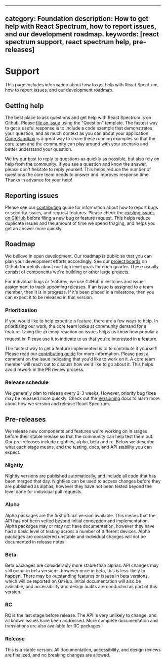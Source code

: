 <!-- Copyright 2020 Adobe. All rights reserved.
This file is licensed to you under the Apache License, Version 2.0 (the "License");
you may not use this file except in compliance with the License. You may obtain a copy
of the License at http://www.apache.org/licenses/LICENSE-2.0
Unless required by applicable law or agreed to in writing, software distributed under
the License is distributed on an "AS IS" BASIS, WITHOUT WARRANTIES OR REPRESENTATIONS
OF ANY KIND, either express or implied. See the License for the specific language
governing permissions and limitations under the License. -->


---
category: Foundation
description: How to get help with React Spectrum, how to report issues, and our development roadmap.
keywords: [react spectrum support, react spectrum help, pre-releases]
---

# Support

This page includes information about how to get help with React Spectrum, how to report issues, and our development roadmap.

## Getting help

The best place to ask questions and get help with React Spectrum is on Github. Please [file an issue](https://github.com/watheia/rsp-kit/issues)
using the "Question" template. The fastest way to get a useful response is to include a code example that demonstrates your
question, and as much context as you can about your application. [Code Sandbox](https://codesandbox.io/) is a great way to
share these running examples so that the core team and the community can play around with your scenario and better understand
your question.

We try our best to reply to questions as quickly as possible, but also rely on help from the community. If you see a question
and know the answer, please don't hesitate to reply yourself. This helps reduce the number of questions the core team needs
to answer and improves response time. Thanks in advance for your help!

## Reporting issues

Please see our [contributing](contribute.html#reporting-issues) guide for information about how to report bugs or security issues, and request
features. Please check the [existing issues on GitHub](https://github.com/watheia/rsp-kit/issues) before filing a new bug
or feature request. This helps reduce duplicate issues and the amount of time we spend triaging, and helps you get
an answer more quickly.

## Roadmap

We believe in open development. Our roadmap is public so that you can plan your development efforts accordingly. See our
[project boards](https://github.com/watheia/rsp-kit/projects) on Github for details about our high level goals for each
quarter. These usually consist of components we're building or other large projects.

For individual bugs or features, we use GitHub milestones and issue assignment to track upcoming releases. If an issue is
assigned to a team member, then it is in progress. If it's been placed in a milestone, then you can expect it to be released
in that version.

### Prioritization

If you would like to help expedite a feature, there are a few ways to help. In prioritizing our work, the core team looks at community
demand for a feature. Using the 👍 emoji reaction on issues helps us know how popular a request is. Please use it to indicate to
us that you're interested in a feature.

The fastest way to get a feature implemented is to to contribute it yourself! Please read our [contributing guide](contribute.html)
for more information. Please post a comment on the issue indicating that you'd like to work on it. A core team member will reach
out to discuss how we'd like to go about it. This helps avoid rework in the PR review process.

### Release schedule

We generally plan to release every 2-3 weeks. However, priority bug fixes may be released more quickly. Check out the [Versioning](react-spectrum/versioning.html) docs to learn more about how we version and
release React Spectrum.

## Pre-releases
We release new components and features we're working on in stages before their stable release so that the community
can help test them out. Our pre-releases include nightlies, alpha, beta and rc. Below we describe what each stage means, and the testing, docs, and API stability you can expect.

### Nightly

Nightly versions are published automatically, and include all code that has been merged that day. Nightlies can be used to access changes before they are published as alphas, however they have not been tested beyond the level done for individual pull requests.

### Alpha

Alpha packages are the first official version available. This means that the API has not been vetted beyond initial conception and implementation. Alpha packages may or may not have documentation, however they have had a basic level of testing across a number of different devices. Alpha packages are considered unstable and individual changes will not be documented in release notes.

### Beta

Beta packages are considerably more stable than alphas. API changes may still occur in beta versions, however once in beta, this is less likely to happen. There may be outstanding features or issues in beta versions, which will be reported on GitHub. Initial documentation will also be available, and accessibility and design audits are conducted as part of this version.

### RC

RC is the last stage before release. The API is very unlikely to change, and all known issues have been addressed.  More complete documentation and translations are also available for RC packages.

### Release

This is a stable version. All documentation, accessibility, and design reviews are finalized, and no breaking changes are allowed.

